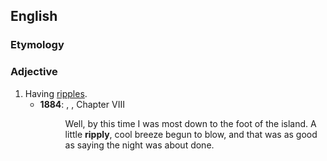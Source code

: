 ==English==

===Etymology===
{{suffix|en|ripple|y}}

===Adjective===
{{en-adj}}

# Having [[ripple]]s.
#* '''1884''': {{w|Mark Twain}}, {{w|The Adventures of Huckleberry Finn}}, Chapter VIII
#*: Well, by this time I was most down to the foot of the island. A little '''ripply''', cool breeze begun to blow, and that was as good as saying the night was about done.